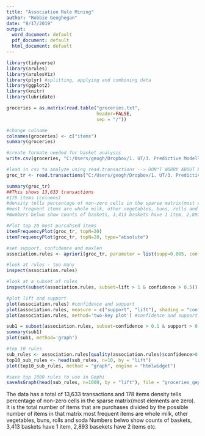 ---
title: "Association Rule Mining"
author: "Robbie Geoghegan"
date: "8/17/2019"
output:
  word_document: default
  pdf_document: default
  html_document: default
---

```{r echo=FALSE}
library(tidyverse)
library(arules) 
library(arulesViz)
library(plyr) #splitting, applying and combining data
library(ggplot2)
library(knitr)
library(lubridate)
```


```{r echo = FALSE}
groceries = as.matrix(read.table("groceries.txt",
                                 header=FALSE,
                                 sep = "/"))
```

```{r} 
#change colname
colnames(groceries) <- c("items")
summary(groceries)
```

```{r echo = FALSE}
#create formate needed for basket analysis
write.csv(groceries, "C:/Users/geogh/Dropbox/1. UT/3. Predictive Modelling/Part 2 Project/market_basket_transactions.csv", quote=FALSE, row.names=FALSE)
```

```{r echo = FALSE}
#load in csv to analyze using read.transactions --> DON"T WORRY ABOUT ERROR MESSAGES
groc_tr <- read.transactions("C:/Users/geogh/Dropbox/1. UT/3. Predictive Modelling/Part 2 Project/market_basket_transactions.csv", format = "basket", sep = ",")
```

```{r echo = FALSE}
summary(groc_tr)
##This shows 13,633 transactions
#178 items (columns)
#density tells percentage of non-zero cells in the sparse matrix(most elements are zero). It is the total number of items that are purchases divided by the possible number of items in that matrix
#most frequent items are whole milk, other vegetables, buns, rolls and soda
#Numbers belwo show counts of baskets, 3,413 baskets have 1 item, 2,893 basekets have 2 items etc.
```

```{r echo = FALSE}
#Plot top 20 most purcahsed items
itemFrequencyPlot(groc_tr, topN=20)
itemFrequencyPlot(groc_tr, topN=20, type="absolute")
```

```{r echo = FALSE}
#set support, confidence and maxlen
association.rules <- apriori(groc_tr, parameter = list(supp=0.005, conf=0.1, maxlen=5))
```
```{r echo = FALSE}
#look at rules - too many
inspect(association.rules)
```
```{r echo = FALSE}
#look at a subset of rules
inspect(subset(association.rules, subset=lift > 1 & confidence > 0.5))
```
```{r echo = FALSE}
#plot lift and support
plot(association.rules) #confidence and support
plot(association.rules, measure = c("support", "lift"), shading = "confidence") #lift and support
plot(association.rules, method='two-key plot') #confidence and support based on order #
```

```{r echo = FALSE}
sub1 = subset(association.rules, subset=confidence > 0.1 & support > 0.01)
summary(sub1)
plot(sub1, method='graph')
```

```{r echo = FALSE}
#top 10 rules
sub_rules <- association.rules[quality(association.rules)$confidence>0.4] 
top10_sub_rules <- head(sub_rules, n=10, by = "lift")
plot(top10_sub_rules, method = "graph", engine = "htmlwidget")
```

```{r echo = FALSE}
#save top 1000 rules to use in Gephi
saveAsGraph(head(sub_rules, n=1000, by = "lift"), file = "groceries_gephi.graphml")
```

The data has a total of 13,633 transactions and 178 items
density tells percentage of non-zero cells in the sparse matrix(most elements are zero). It is the total number of items that are purchases divided by the possible number of items in that matrix
most frequent items are whole milk, other vegetables, buns, rolls and soda
Numbers belwo show counts of baskets, 3,413 baskets have 1 item, 2,893 basekets have 2 items etc.











